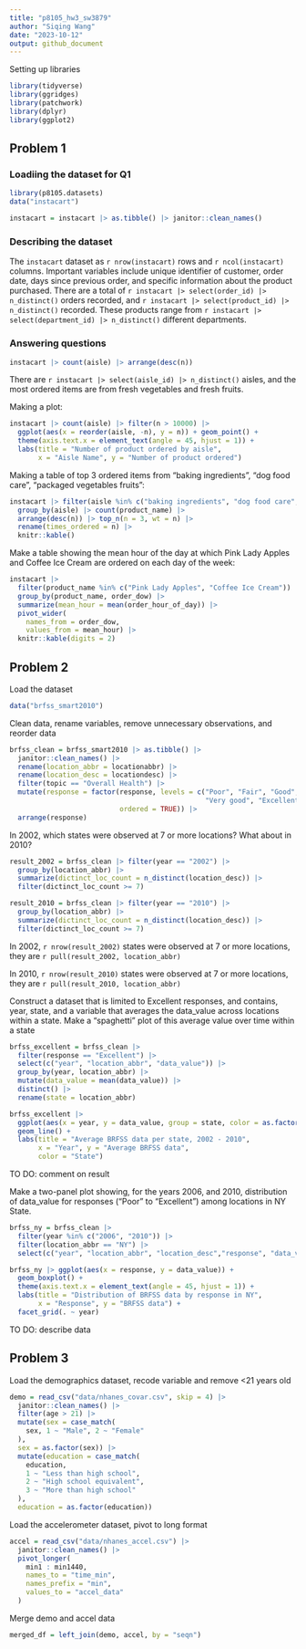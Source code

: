 ```yaml
---
title: "p8105_hw3_sw3879"
author: "Siqing Wang"
date: "2023-10-12"
output: github_document
---
```


Setting up libraries
```r
library(tidyverse)
library(ggridges)
library(patchwork)
library(dplyr)
library(ggplot2)
```

## Problem 1

### Loadiing the dataset for Q1
```r
library(p8105.datasets)
data("instacart")

instacart = instacart |> as.tibble() |> janitor::clean_names()
```

### Describing the dataset 
The `instacart` dataset as `r nrow(instacart)` rows and `r ncol(instacart)` columns. Important variables include unique identifier of customer, order date, days since previous order, and specific information about the product purchased. There are a total of `r instacart |> select(order_id) |> n_distinct()` orders recorded, and `r instacart |> select(product_id) |> n_distinct()` recorded. These products range from `r instacart |> select(department_id) |> n_distinct()` different departments. 

### Answering questions 
```r
instacart |> count(aisle) |> arrange(desc(n))
```

There are `r instacart |> select(aisle_id) |> n_distinct()` aisles, and the most ordered items are from fresh vegetables and fresh fruits. 

Making a plot: 
```r
instacart |> count(aisle) |> filter(n > 10000) |> 
  ggplot(aes(x = reorder(aisle, -n), y = n)) + geom_point() +
  theme(axis.text.x = element_text(angle = 45, hjust = 1)) +
  labs(title = "Number of product ordered by aisle",
       x = "Aisle Name", y = "Number of product ordered") 
```

Making a table of top 3 ordered items from "baking ingredients", "dog food care", "packaged vegetables fruits":
```r
instacart |> filter(aisle %in% c("baking ingredients", "dog food care", "packaged vegetables fruits")) |> 
  group_by(aisle) |> count(product_name) |> 
  arrange(desc(n)) |> top_n(n = 3, wt = n) |> 
  rename(times_ordered = n) |> 
  knitr::kable()
```

Make a table showing the mean hour of the day at which Pink Lady Apples and Coffee Ice Cream are ordered on each day of the week: 
```r
instacart |>
  filter(product_name %in% c("Pink Lady Apples", "Coffee Ice Cream")) |>
  group_by(product_name, order_dow) |>
  summarize(mean_hour = mean(order_hour_of_day)) |>
  pivot_wider(
    names_from = order_dow, 
    values_from = mean_hour) |>
  knitr::kable(digits = 2)
```

## Problem 2

Load the dataset
```r
data("brfss_smart2010")
```

Clean data, rename variables, remove unnecessary observations, and reorder data
```r
brfss_clean = brfss_smart2010 |> as.tibble() |> 
  janitor::clean_names() |> 
  rename(location_abbr = locationabbr) |> 
  rename(location_desc = locationdesc) |> 
  filter(topic == "Overall Health") |> 
  mutate(response = factor(response, levels = c("Poor", "Fair", "Good", 
                                                "Very good", "Excellent"), 
                           ordered = TRUE)) |> 
  arrange(response)
```

In 2002, which states were observed at 7 or more locations? What about in 2010?
```r
result_2002 = brfss_clean |> filter(year == "2002") |> 
  group_by(location_abbr) |> 
  summarize(dictinct_loc_count = n_distinct(location_desc)) |> 
  filter(dictinct_loc_count >= 7)
```

```r
result_2010 = brfss_clean |> filter(year == "2010") |> 
  group_by(location_abbr) |> 
  summarize(dictinct_loc_count = n_distinct(location_desc)) |> 
  filter(dictinct_loc_count >= 7)
```

In 2002, `r nrow(result_2002)` states were observed at 7 or more locations, they are `r pull(result_2002, location_abbr)`

In 2010, `r nrow(result_2010)` states were observed at 7 or more locations, they are `r pull(result_2010, location_abbr)`

Construct a dataset that is limited to Excellent responses, and contains, year, state, and a variable that averages the data_value across locations within a state. Make a “spaghetti” plot of this average value over time within a state
```r
brfss_excellent = brfss_clean |> 
  filter(response == "Excellent") |> 
  select(c("year", "location_abbr", "data_value")) |> 
  group_by(year, location_abbr) |> 
  mutate(data_value = mean(data_value)) |> 
  distinct() |> 
  rename(state = location_abbr)
```
```r
brfss_excellent |> 
  ggplot(aes(x = year, y = data_value, group = state, color = as.factor(state))) +
  geom_line() +
  labs(title = "Average BRFSS data per state, 2002 - 2010",
       x = "Year", y = "Average BRFSS data", 
       color = "State")
```

TO DO: comment on result

Make a two-panel plot showing, for the years 2006, and 2010, distribution of data_value for responses (“Poor” to “Excellent”) among locations in NY State.
```r
brfss_ny = brfss_clean |> 
  filter(year %in% c("2006", "2010")) |> 
  filter(location_abbr == "NY") |> 
  select(c("year", "location_abbr", "location_desc","response", "data_value"))
```
```r
brfss_ny |> ggplot(aes(x = response, y = data_value)) +
  geom_boxplot() +
  theme(axis.text.x = element_text(angle = 45, hjust = 1)) +
  labs(title = "Distribution of BRFSS data by response in NY",
       x = "Response", y = "BRFSS data") +
  facet_grid(. ~ year)
```

TO DO: describe data 

## Problem 3

Load the demographics dataset, recode variable and remove <21 years old
```r
demo = read_csv("data/nhanes_covar.csv", skip = 4) |> 
  janitor::clean_names() |> 
  filter(age > 21) |> 
  mutate(sex = case_match(
    sex, 1 ~ "Male", 2 ~ "Female"
  ),
  sex = as.factor(sex)) |> 
  mutate(education = case_match(
    education, 
    1 ~ "Less than high school", 
    2 ~ "High school equivalent", 
    3 ~ "More than high school"
  ),
  education = as.factor(education))
```

Load the accelerometer dataset, pivot to long format
```r
accel = read_csv("data/nhanes_accel.csv") |> 
  janitor::clean_names() |> 
  pivot_longer(
    min1 : min1440,
    names_to = "time_min", 
    names_prefix = "min",
    values_to = "accel_data"
  )
```

Merge demo and accel data
```r
merged_df = left_join(demo, accel, by = "seqn")
```






